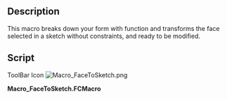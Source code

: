 <languages/>
<translate>
<!--T:1-->
{{Macro
|Name=FaceToSketch
|Icon=Macro_FaceToSketch.png
|Description=This macro breaks down your form with function Draft Downgrade and transforms the face selected in a sketch without constraints, and ready to be modified.
|Author=Jreinhardt
|Version=1.0
|Date=2013-12-23
|FCVersion=All
|Download=[https://wiki.freecad.org/images/6/6e/Macro_FaceToSketch.png ToolBar Icon]
}}

==Description== <!--T:2-->
This macro breaks down your form with function {{KEY|[[Image:Draft_Downgrade.svg|16px]] [[Draft Downgrade]]}} and transforms the face selected in a sketch without constraints, and ready to be modified.

==Script== <!--T:3-->

<!--T:4-->
ToolBar Icon [[Image:Macro_FaceToSketch.png]]
</translate>

'''Macro_FaceToSketch.FCMacro'''

{{MacroCode|code=

import Draft
  
wires,_faces = Draft.downgrade(FreeCADGui.Selection.getSelection(),delete=True)
  
sketch = Draft.makeSketch(wires[0:1])
for wire in wires[1:]:
    Draft.makeSketch([wire],addTo=sketch)
  
for wire in wires:
    FreeCAD.ActiveDocument.removeObject(wire.Name)
}}

{{clear}}